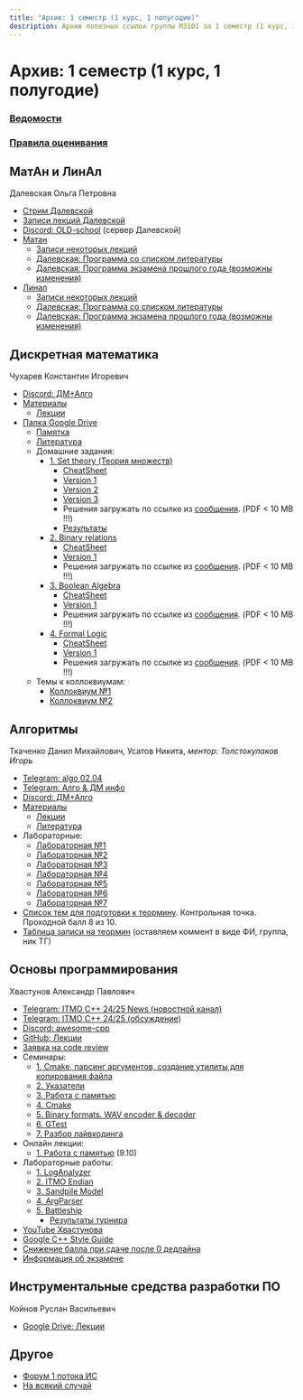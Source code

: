 ```yaml
---
title: "Архив: 1 семестр (1 курс, 1 полугодие)"
description: Архив полезных ссылок группы M3101 за 1 семестр (1 курс, 1 полугодие)
---
```



<BackButton />

# Архив: 1 семестр (1 курс, 1 полугодие)

<h3><a href='./1/table-grades'>Ведомости</a></h3>
<h3><a href='./1/table-distribution'>Правила оценивания</a></h3>

## МатАн и ЛинАл

Далевская Ольга Петровна

- [Стрим Далевской](https://www.twitch.tv/uwu_dimac_uwu)
- [Записи лекций Далевской](/math-lecture-recordings)
- [Discord: OLD-school](https://discord.gg/HDC4MWVW) (сервер Далевской)
- [Матан](https://buildin.ai/share/e9b5fad6-6831-4067-b469-f79e5cf78d40)
  - [Записи некоторых лекций](https://www.youtube.com/playlist?list=PLs4hLLRBv8o8I24oRxdrhHoUhn6ksW4Py)
  - [Далевская: Программа со списком литературы](https://docs.google.com/document/d/15xCmlWKHNoFgSom-ON0ZWLwtpKpqKmVEGuYQbb9u-4M/edit?tab=t.0)
  - [Далевская: Программа экзамена прошлого года (возможны изменения)](/maths/ЭкзМатан.pdf)
- [Линал](https://buildin.ai/share/e9b5fad6-6831-4067-b469-f79e5cf78d40)
  - [Записи некоторых лекций](https://www.youtube.com/playlist?list=PLs4hLLRBv8o-kB--1evsjl50W3EMAQRn1)
  - [Далевская: Программа со списком литературы](https://docs.google.com/document/d/13AHw5TdVMXMjj3Nc9Xpppd3BzaeJO-ZGkqT_We15L4s/edit?tab=t.0)
  - [Далевская: Программа экзамена прошлого года (возможны изменения)](/maths/ЭкзЛинал.pdf)


## Дискретная математика

Чухарев Константин Игоревич

- [Discord: ДМ+Алго](https://discord.com/channels/1279787292034076817/1279793137207869494)
- [Материалы](https://dm-aisd.yonote.ru/share/itmo_dm_aisd)
  - [Лекции](https://dm-aisd.yonote.ru/share/dm_lections)
- [Папка Google Drive](https://drive.google.com/drive/folders/1ReeYK89xcJf7cO9Vg9pOifGVoxdJPzMd)
  - [Памятка](https://docs.google.com/document/d/14rxNIPiW9FW3BuyEtAu947BJZ0UkJFu6WAr0zULDbmA/edit#heading=h.j75x0g10s2dp)
  - [Литература](https://drive.google.com/drive/folders/1W63cvUPTaqqHQWqAnkdz1mVHGnfQyNjC)
  - Домашние задания:
    - [1. Set theory (Теория множеств)](https://drive.google.com/drive/folders/1kO-N_k2WBsFADQxxYBKJ2X9TcUmMMaGT)
       - [CheatSheet](https://drive.google.com/file/d/1kCIq7WjW2ta7ug2BvSKw1kIZ4aAMY-x4/view)
       - [Version 1](https://drive.google.com/file/d/1-3Jif5RZ1MGExOLCIVkbf1YMiua9iEtH/view)
       - [Version 2](https://drive.google.com/file/d/1snw1Kfn6XGCbLADq2O4UgXKjby3qQIFj/view)
       - [Version 3](https://drive.google.com/file/d/1Don-W2gMf3WzBZ2lfJabY9OHccbi3B6y/view)
       - Решения загружать по ссылке из [сообщения](https://discord.com/channels/1279787292034076817/1279793137207869494/1284955025256353844). (PDF &lt; 10 MB !!!)
       - [Результаты](https://docs.google.com/spreadsheets/d/1YwlvMZMSQ8_ea5L1KzU6JA9f-MgZMnVxKvJkp_HAlsE/edit?gid=1420156757#gid=1420156757)
    - [2. Binary relations](https://drive.google.com/drive/folders/1pek80ffHCe-71bcx_Lc1YbAZfFWqyTXn)
       - [CheatSheet](https://drive.google.com/file/d/10dkxpG7dSc4oBUPI-duGwWzGoMm5G9VV/view)
       - [Version 1](https://drive.google.com/file/d/1QZhhco3pkJWKJfGP42SMIytUFRnsZaE3/view)
       - Решения загружать по ссылке из [сообщения](https://discord.com/channels/1279787292034076817/1279793137207869494/1295652038298042388). (PDF &lt; 10 MB !!!)
    - [3. Boolean Algebra](https://drive.google.com/drive/folders/1mrnJ_qGvyF2L432XmhwVDeCtHdYQpQAN)
       - [CheatSheet](https://drive.google.com/file/d/1JuTVNUfhvAcvuTrKFrnhkTmuY5WQ7DCf/view)
       - [Version 1](https://drive.google.com/file/d/1O5JaMN68N4kiGvXjw9EHX5JeVHxjryoc/view)
       - Решения загружать по ссылке из [сообщения](https://discord.com/channels/1279787292034076817/1279793137207869494/1310684534097969172). (PDF &lt; 10 MB !!!)
    - [4. Formal Logic](https://drive.google.com/drive/folders/1s2rL2NGwMsdxG8jwNL9BOkKJ6fsOA05y)
       - [CheatSheet](https://drive.google.com/file/d/1uBMWx6CtDf8xyRJlACHg2GcI6MMSl825/view)
       - [Version 1](https://drive.google.com/file/d/1TiQotCuqgqL7ktHsJn4Q620Sd_b7dHpr/view)
       - Решения загружать по ссылке из [сообщения](https://discord.com/channels/1279787292034076817/1279793137207869494/1318363304334458973). (PDF &lt; 10 MB !!!)
  - Темы к коллоквиумам:
    - [Коллоквиум №1](https://docs.google.com/document/u/0/d/1A1bb3gZGCUVZPhP4I-ibJlQPMGGcvsLZH-aiqk382VQ)
    - [Коллоквиум №2](https://docs.google.com/document/d/1uNDSPYd3DLpqYV29r0GqgDJDkQHEuxWGjooTeewAQA4)


## Алгоритмы

Ткаченко Данил Михайлович, Усатов Никита, _ментор: Толстокулаков Игорь_

- [Telegram: algo 02,04](https://t.me/+3MU9OzdeyzYzMzEy)
- [Telegram: Алго & ДМ инфо](https://t.me/algo_math_info)
- [Discord: ДМ+Алго](https://discord.com/channels/1279787292034076817/1279793168639856660)
- [Материалы](https://dm-aisd.yonote.ru/share/itmo_dm_aisd)
  - [Лекции](https://dm-aisd.yonote.ru/share/itmo_aisd_lections)
  - [Литература](https://dm-aisd.yonote.ru/share/itmo_aisd_books)
- Лабораторные:
  - [Лабораторная №1](https://sort-me.org/contest/246)
  - [Лабораторная №2](https://sort-me.org/contest/247)
  - [Лабораторная №3](https://sort-me.org/contest/249)
  - [Лабораторная №4](https://sort-me.org/contest/252)
  - [Лабораторная №5](https://sort-me.org/contest/271)
  - [Лабораторная №6](https://sort-me.org/contest/272)
  - [Лабораторная №7](https://sort-me.org/contest/273)
- [Список тем для подготовки к теормину](https://dm-aisd.yonote.ru/share/itmo_aisd_colloquium). Контрольная точка. Проходной балл 8 из 10.
- [Таблица записи на теормин](https://docs.google.com/spreadsheets/d/1JZd3R5qqUv0ZwveyOsmFBtoJNngvT7RgT7LAzQjUlw0/edit?usp=sharing) (оставляем коммент в виде ФИ, группа, ник ТГ)


## Основы программирования

Хвастунов Александр Павлович

- [Telegram: ITMO C++ 24/25 News (новостной канал)](https://t.me/+TrkaJQNAvmVkYjk6)
- [Telegram: ITMO C++ 24/25 (обсуждение)](https://t.me/+P7FY7vt4qCM3NTZi)
- [Discord: awesome-cpp](https://discord.gg/QhuennRzkK)
- [GitHub: Лекции](https://github.com/is-itmo-c-24/lectures)
- [Заявка на code review](https://forms.gle/acR14zEEAECD7mcU7)
- Семинары:
  - [1. Cmake, парсинг аргументов, создание утилиты для копирования файла](https://drive.google.com/file/d/1AyHJQmffsv1Nv31oR0OtqPvcu3KmyFtI/view?usp=drivesdk)
  - [2. Указатели](https://youtu.be/UYP_0aqWmCw)
  - [3. Работа с памятью](https://www.youtube.com/watch?v=n_8mNotAWi8)
  - [4. Cmake](https://www.youtube.com/watch?v=PEJrbshnHZg)
  - [5. Binary formats. WAV encoder & decoder](https://www.youtube.com/watch?v=C0C1a67BNbU)
  - [6. GTest](https://www.youtube.com/watch?v=8jsK8W6UoF4)
  - [7. Разбор лайвкодинга](https://www.youtube.com/watch?v=6KO4EEf1Mno)
- Онлайн лекции:
  - [1. Работа с памятью](https://drive.google.com/file/d/14vr2z-H5RV0FeZ0oVbkulqJKQ8pVTrtG/view?usp=sharing) (9.10)
- Лабораторные работы:
  - [1. LogAnalyzer](https://classroom.github.com/a/Xcf9cHNQ)
  - [2. ITMO Endian](https://classroom.github.com/a/JNsKdANK)
  - [3. Sandpile Model](https://classroom.github.com/a/rq_OphW2)
  - [4. ArgParser](https://classroom.github.com/a/2LDzHi4o)
  - [5. Battleship](https://classroom.github.com/a/aVGkSu2D)
    - [Результаты турнира](https://docs.google.com/spreadsheets/d/1cczS6qZeuPLAA_t2Tx2bU086r6r0xfqchPo1ZK2ZJc4/edit?gid=2095339941#gid=2095339941)
- [YouTube Хвастунова](https://www.youtube.com/@hvastunovalexandr/videos)
- [Google C++ Style Guide](https://google.github.io/styleguide/cppguide.html)
- <a href="/deadlines/#основы-программирования">Снижение балла при сдаче после 0 дедлайна</a>
- [Информация об экзамене](https://github.com/is-itmo-c-24/lectures/blob/main/Exam%20-%20I.md)


## Инструментальные средства разработки ПО

Койнов Руслан Васильевич

- [Google Drive: Лекции](https://drive.google.com/drive/folders/12_9Lt4PuEG9qQC2-KN4fQcM9zvxHSH4b)


## Другое

- [Форум 1 потока ИС](https://t.me/+-vtPNsU8axxiZDVi)
- [На всякий случай](/lgd.pdf)


<EditPageLink filePath="/src/pages/archive/semester/1.mdx" />
